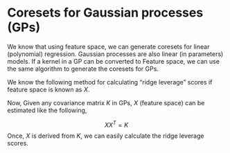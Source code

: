 # Coresets for Gaussian processes (GPs)

We know that using feature space, we can generate coresets for linear (polynomial) regression. Gaussian processes are also linear (in parameters) models. If a kernel in a GP can be converted to Feature space, we can use the same algorithm to generate the coresets for GPs.

We know the following method for calculating "ridge leverage" scores if feature space is known as $X$.

\begin{aligned}
X_* &= \begin{bmatrix}X \\ \lambda I_d\end{bmatrix} \\
U \Sigma V^T &= X_* \\
\mathbf{p}(X) &= ||U(0:n, :)||_2^2
\end{aligned}

Now, Given any covariance matrix $K$ in GPs, $X$ (feature space) can be estimated like the following,

$$
XX^T = K
$$
Once, $X$ is derived from $K$, we can easily calculate the ridge leverage scores.